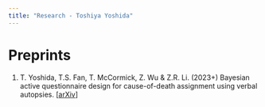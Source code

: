 ```yaml
---
title: "Research - Toshiya Yoshida"
---
```


<style type="text/css">
h1.title {
  font-size: 0px;
  color:rgba(255,0,0,0);
}
</style>

# Preprints

1. T. Yoshida, T.S. Fan, T. McCormick, Z. Wu & Z.R. Li. (2023+) Bayesian active questionnaire design for cause-of-death assignment using verbal autopsies. [[arXiv](https://arxiv.org/abs/2302.08099)]

